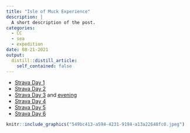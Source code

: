 ```yaml
---
title: "Isle of Muck Experience"
description: |
  A short description of the post.
categories:
  - CC
  - sea
  - expedition
date: 08-21-2021
output:
  distill::distill_article:
    self_contained: false
---
```


- [Strava Day 1](https://www.strava.com/activities/5799469718)
- [Strava Day 2](https://www.strava.com/activities/5803304005)
- [Strava Day 3](https://www.strava.com/activities/5808920797) and [evening](https://www.strava.com/activities/5808921438)
- [Strava Day 4](https://www.strava.com/activities/5823749295)
- [Strava Day 5](https://www.strava.com/activities/5823751063)
- [Strava Day 6](https://www.strava.com/activities/5823752497)

```r
knitr::include_graphics("549bc413-a594-4231-9194-a13a22648fc0.jpeg")
```



